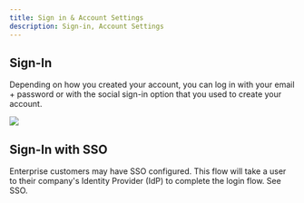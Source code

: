```yaml
---
title: Sign in & Account Settings
description: Sign-in, Account Settings
---
```


## Sign-In

Depending on how you created your account, you can log in with your email + password or with the social sign-in option that you used to create your account.

![](https://firebasestorage.googleapis.com/v0/b/treblle-docs.appspot.com/o/e2mdd_image.png?alt=media&token=842849cb-4391-44e1-ab3b-58e784d7f229)

## Sign-In with SSO

Enterprise customers may have SSO configured. This flow will take a user to their company's Identity Provider (IdP) to complete the login flow. See SSO.
